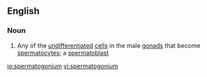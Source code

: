 ==English==

===Noun===
{{en-noun|spermatogonia}}

#{{biology}} Any of the [[undifferentiated]] [[cell]]s in the male [[gonad]]s that become [[spermatocyte]]s; a [[spermatoblast]]

[[io:spermatogonium]]
[[vi:spermatogonium]]